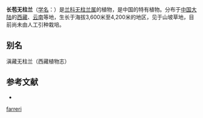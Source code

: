 {{Speciesbox
| name = 长苞无柱兰
| status = 
| status_system = 
| image = 
| genus = Amitostigma
| species = farreri
| authority = Schltr.
}}

'''长苞无柱兰'''（[[学名|学名]]：{{lang|la|''Amitostigma farreri''}}）是[[兰科|兰科]][[无柱兰属|无柱兰属]]的植物，是中国的特有植物。分布于[[中国大陆|中国大陆]]的[[西藏|西藏]]、[[云南|云南]]等地，生长于海拔3,600米至4,200米的地区，见于山坡草地，目前尚未由人工引种栽培。

== 别名 ==
滇藏无柱兰（西藏植物志）

== 参考文献 ==
<div class="references-small">
* {{cite web| url =http://www.bioinfo.cn/db05/KmzwSpecies.php?action=view&id=14261| title =长苞无柱兰| work =《中国高等植物数据库全库》| publisher =中国科学院微生物研究所| author =昆明植物研究所| accessdate =2009-02-24| deadurl =yes| archiveurl =https://web.archive.org/web/20160305001138/http://www.bioinfo.cn/db05/KmzwSpecies.php?action=view&id=14261| archivedate =2016-03-05}}
</div>
{{Taxonbar|from=Q15227968}}

[[Category:无柱兰属|farreri]]


{{植物小作品}}